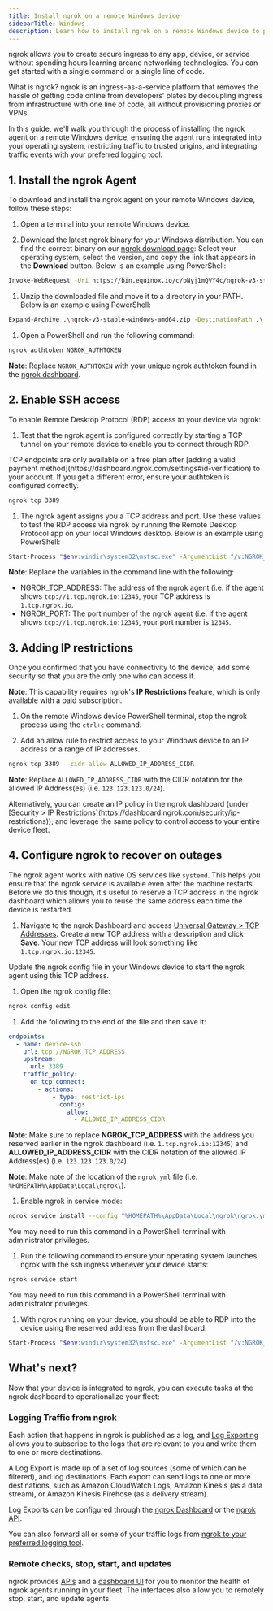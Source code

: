 ```yaml
---
title: Install ngrok on a remote Windows device
sidebarTitle: Windows
description: Learn how to install ngrok on a remote Windows device to provide secure access and management.
---
```


ngrok allows you to create secure ingress to any app, device, or service without spending hours learning arcane networking technologies. You can get started with a single command or a single line of code.

What is ngrok? ngrok is an ingress-as-a-service platform that removes the hassle of getting code online from developers’ plates by decoupling ingress from infrastructure with one line of code, all without provisioning proxies or VPNs.

In this guide, we'll walk you through the process of installing the ngrok agent on a remote Windows device, ensuring the agent runs integrated into your operating system, restricting traffic to trusted origins, and integrating traffic events with your preferred logging tool.

## 1. Install the ngrok Agent

To download and install the ngrok agent on your remote Windows device, follow these steps:

1. Open a terminal into your remote Windows device.

1. Download the latest ngrok binary for your Windows distribution. You can find the correct binary on our [ngrok download page](https://download.ngrok.com): Select your operating system, select the version, and copy the link that appears in the **Download** button. Below is an example using PowerShell:

```bash
Invoke-WebRequest -Uri https://bin.equinox.io/c/bNyj1mQVY4c/ngrok-v3-stable-windows-amd64.zip -OutFile ngrok-v3-stable-windows-amd64.zip
```

1. Unzip the downloaded file and move it to a directory in your PATH. Below is an example using PowerShell:

```bash
Expand-Archive .\ngrok-v3-stable-windows-amd64.zip -DestinationPath .\
```

1. Open a PowerShell and run the following command:

```bash
ngrok authtoken NGROK_AUTHTOKEN
```

**Note**: Replace `NGROK_AUTHTOKEN` with your unique ngrok authtoken found in the [ngrok dashboard](https://dashboard.ngrok.com/get-started/your-authtoken).

## 2. Enable SSH access

To enable Remote Desktop Protocol (RDP) access to your device via ngrok:

1. Test that the ngrok agent is configured correctly by starting a TCP tunnel on your remote device to enable you to connect through RDP.

<Warning>
TCP endpoints are only available on a free plan after [adding a valid payment method](https://dashboard.ngrok.com/settings#id-verification) to your account. If you get a different error, ensure your authtoken is configured correctly.
</Warning>

```bash
ngrok tcp 3389
```

1. The ngrok agent assigns you a TCP address and port. Use these values to test the RDP access via ngrok by running the Remote Desktop Protocol app on your local Windows desktop. Below is an example using PowerShell:

```bash
Start-Process "$env:windir\system32\mstsc.exe" -ArgumentList "/v:NGROK_TCP_ADDRESS:NGROK_PORT"
```

**Note**: Replace the variables in the command line with the following:

- NGROK_TCP_ADDRESS: The address of the ngrok agent (i.e. if the agent shows `tcp://1.tcp.ngrok.io:12345`, your TCP address is `1.tcp.ngrok.io`.
- NGROK_PORT: The port number of the ngrok agent (i.e. if the agent shows `tcp://1.tcp.ngrok.io:12345`, your port number is `12345`.

## 3. Adding IP restrictions

Once you confirmed that you have connectivity to the device, add some security so that you are the only one who can access it.

**Note**: This capability requires ngrok's **IP Restrictions** feature, which is only available with a paid subscription.

1. On the remote Windows device PowerShell terminal, stop the ngrok process using the `ctrl+c` command.

1. Add an allow rule to restrict access to your Windows device to an IP address or a range of IP addresses.

```bash
ngrok tcp 3389 --cidr-allow ALLOWED_IP_ADDRESS_CIDR
```

**Note**: Replace `ALLOWED_IP_ADDRESS_CIDR` with the CIDR notation for the allowed IP Address(es) (i.e. `123.123.123.0/24`).

<Tip title="Setting IP restrictions for the entire fleet">
Alternatively, you can create an IP policy in the ngrok dashboard (under [Security > IP Restrictions](https://dashboard.ngrok.com/security/ip-restrictions)), and leverage the same policy to control access to your entire device fleet.
</Tip>

## 4. Configure ngrok to recover on outages

The ngrok agent works with native OS services like `systemd`. This helps you ensure that the ngrok service is available even after the machine restarts. Before we do this though, it's useful to reserve a TCP address in the ngrok dashboard which allows you to reuse the same address each time the device is restarted.

1. Navigate to the ngrok Dashboard and access [Universal Gateway > TCP Addresses](https://dashboard.ngrok.com/tcp-addresses). Create a new TCP address with a description and click **Save**. Your new TCP address will look something like `1.tcp.ngrok.io:12345`.

Update the ngrok config file in your Windows device to start the ngrok agent using this TCP address.

1. Open the ngrok config file:

```bash
ngrok config edit
```

1. Add the following to the end of the file and then save it:

```yaml
endpoints:
  - name: device-ssh
    url: tcp://NGROK_TCP_ADDRESS
    upstream:
      url: 3389
    traffic_policy:
      on_tcp_connect:
        - actions:
            - type: restrict-ips
              config:
                allow:
                  - ALLOWED_IP_ADDRESS_CIDR
```

**Note**: Make sure to replace **NGROK_TCP_ADDRESS** with the address you reserved earlier in the ngrok dashboard (i.e. `1.tcp.ngrok.io:12345`) and **ALLOWED_IP_ADDRESS_CIDR** with the CIDR notation of the allowed IP Address(es) (i.e. `123.123.123.0/24`).

**Note**: Make note of the location of the `ngrok.yml` file (i.e. `%HOMEPATH%\AppData\Local\ngrok\`).

1. Enable ngrok in service mode:

```bash
ngrok service install --config "%HOMEPATH%\AppData\Local\ngrok\ngrok.yml"
```

<Note>
You may need to run this command in a PowerShell terminal with administrator privileges.
</Note>

1. Run the following command to ensure your operating system launches ngrok with the ssh ingress whenever your device starts:

```bash
ngrok service start
```

<Note>
You may need to run this command in a PowerShell terminal with administrator privileges.
</Note>

1. With ngrok running on your device, you should be able to RDP into the device using the reserved address from the dashboard.

```bash
Start-Process "$env:windir\system32\mstsc.exe" -ArgumentList "/v:NGROK_TCP_ADDRESS:NGROK_PORT"
```

## What's next?

Now that your device is integrated to ngrok, you can ​​execute tasks at the ngrok dashboard to operationalize your fleet:

### Logging Traffic from ngrok

Each action that happens in ngrok is published as a log, and [Log Exporting](/obs/) allows you to subscribe to the logs that are relevant to you and write them to one or more destinations.

A Log Export is made up of a set of log sources (some of which can be filtered), and log destinations. Each export can send logs to one or more destinations, such as Amazon CloudWatch Logs, Amazon Kinesis (as a data stream), or Amazon Kinesis Firehose (as a delivery stream).

Log Exports can be configured through the [ngrok Dashboard](https://dashboard.ngrok.com/observability/event-subscriptions) or the [ngrok API](/api/resources/event-destinations/).

You can also forward all or some of your traffic logs from [ngrok to your preferred logging tool](/obs/).

### Remote checks, stop, start, and updates

ngrok provides [APIs](/api/resources/tunnel-sessions/#restart-tunnel-agent) and a [dashboard UI](https://dashboard.ngrok.com/tunnels/agents) for you to monitor the health of ngrok agents running in your fleet. The interfaces also allow you to remotely stop, start, and update agents.
